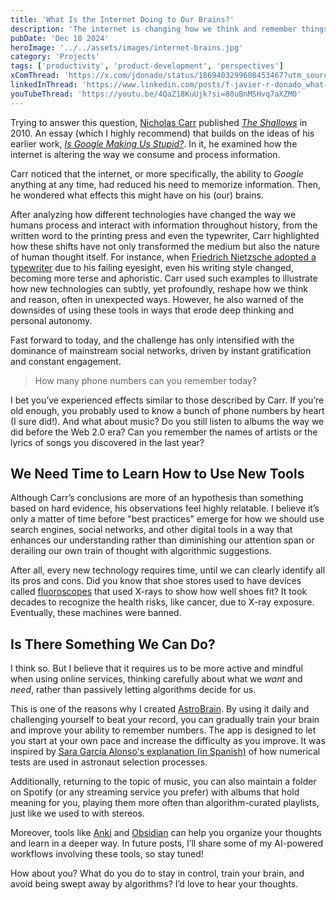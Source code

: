 ```yaml
---
title: 'What Is the Internet Doing to Our Brains?'
description: 'The internet is changing how we think and remember things. How do you deal with the algorithms? Learn why I created AstroBrain'
pubDate: 'Dec 18 2024'
heroImage: '../../assets/images/internet-brains.jpg'
category: 'Projects'
tags: ['productivity', 'product-development', 'perspectives']
xComThread: 'https://x.com/jdonado/status/1869403299608453467?utm_source=share&utm_medium=jdonado-com'
linkedInThread: 'https://www.linkedin.com/posts/f-javier-r-donado_what-is-the-internet-doing-to-our-brains-activity-7275169499086032896-ekV9?utm_source=share&utm_medium=jdonado-com'
youTubeThread: 'https://youtu.be/4QaZ18KuUjk?si=80uBnMSHvq7aXZM0'
---
```


Trying to answer this question, [Nicholas Carr](https://en.wikipedia.org/wiki/Nicholas_G._Carr) published [_The Shallows_](<https://en.wikipedia.org/wiki/The_Shallows_(book)>) in 2010. An essay (which I highly recommend) that builds on the ideas of his earlier work, _[Is Google Making Us Stupid?](https://en.wikipedia.org/wiki/Is_Google_Making_Us_Stupid%3F)_. In it, he examined how the internet is altering the way we consume and process information.

Carr noticed that the internet, or more specifically, the ability to _Google_ anything at any time, had reduced his need to memorize information. Then, he wondered what effects this might have on his (our) brains.

After analyzing how different technologies have changed the way we humans process and interact with information throughout history, from the written word to the printing press and even the typewriter, Carr highlighted how these shifts have not only transformed the medium but also the nature of human thought itself. For instance, when [Friedrich Nietzsche adopted a typewriter](https://www.klassik-stiftung.de/en/home/digital/collection-highlights/friedrich-nietzsches-writing-ball/) due to his failing eyesight, even his writing style changed, becoming more terse and aphoristic. Carr used such examples to illustrate how new technologies can subtly, yet profoundly, reshape how we think and reason, often in unexpected ways. However, he also warned of the downsides of using these tools in ways that erode deep thinking and personal autonomy.

Fast forward to today, and the challenge has only intensified with the dominance of mainstream social networks, driven by instant gratification and constant engagement.

> How many phone numbers can you remember today?

I bet you’ve experienced effects similar to those described by Carr. If you’re old enough, you probably used to know a bunch of phone numbers by heart (I sure did!). And what about music? Do you still listen to albums the way we did before the Web 2.0 era? Can you remember the names of artists or the lyrics of songs you discovered in the last year?

## We Need Time to Learn How to Use New Tools

Although Carr’s conclusions are more of an hypothesis than something based on hard evidence, his observations feel highly relatable. I believe it’s only a matter of time before "best practices" emerge for how we should use search engines, social networks, and other digital tools in a way that enhances our understanding rather than diminishing our attention span or derailing our own train of thought with algorithmic suggestions.

After all, every new technology requires time, until we can clearly identify all its pros and cons. Did you know that shoe stores used to have devices called [fluoroscopes](https://en.wikipedia.org/wiki/Shoe-fitting_fluoroscope) that used X-rays to show how well shoes fit? It took decades to recognize the health risks, like cancer, due to X-ray exposure. Eventually, these machines were banned.

## Is There Something We Can Do?

I think so. But I believe that it requires us to be more active and mindful when using online services, thinking carefully about what we _want_ and _need_, rather than passively letting algorithms decide for us.

This is one of the reasons why I created [AstroBrain](/apps/astrobrain). By using it daily and challenging yourself to beat your record, you can gradually train your brain and improve your ability to remember numbers. The app is designed to let you start at your own pace and increase the difficulty as you improve. It was inspired by [Sara García Alonso's explanation (in Spanish)](https://youtu.be/dtcd1k79OxM?si=KPe2Wxgx5s18yVaZ&t=341) of how numerical tests are used in astronaut selection processes.

Additionally, returning to the topic of music, you can also maintain a folder on Spotify (or any streaming service you prefer) with albums that hold meaning for you, playing them more often than algorithm-curated playlists, just like we used to with stereos.

Moreover, tools like [Anki](https://apps.ankiweb.net/) and [Obsidian](https://obsidian.md/) can help you organize your thoughts and learn in a deeper way. In future posts, I’ll share some of my AI-powered workflows involving these tools, so stay tuned!

How about you? What do you do to stay in control, train your brain, and avoid being swept away by algorithms? I’d love to hear your thoughts.
